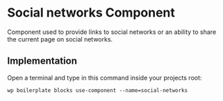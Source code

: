# Social networks Component

Component used to provide links to social networks or an ability to share the current page on social networks.

## Implementation

Open a terminal and type in this command inside your projects root:

```shell
wp boilerplate blocks use-component --name=social-networks
```
